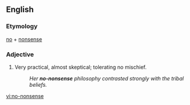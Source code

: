 ==English==

===Etymology===
[[no]] + [[nonsense]]

===Adjective===
{{en-adj|-}}

# Very practical, almost skeptical; tolerating no mischief.
#: ''Her '''no-nonsense''' philosophy contrasted strongly with the tribal beliefs.''

[[vi:no-nonsense]]